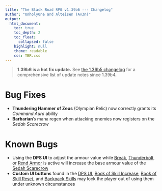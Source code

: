 ```yaml
---
title: "The Black Road RPG v1.39b6 --- Changelog"
author: "Unholy0ne and Alteisen (Av3n)"
output: 
  html_document: 
    toc: true
    toc_depth: 2
    toc_float:
      collapsed: false
    highlight: null
    theme: readable
    css: TBR.css
---
```


> **1.39b6 is a hot fix update.** See [the 1.36b5 changelog](https://theblackroad-rpg.github.io/index1.39b5.html) for a comprehensive list of update notes since 1.39b4.

# Bug Fixes
  - **Thundering Hammer of Zeus** (Olympian Relic) now correctly grants its *Command Aura* ability
  - **Barbarian**'s mana regen when attacking enemies now registers on the *Sedah Scarecrow*

# Known Bugs
- Using the **DPS UI** to adjust the armour value while <u>Break</u>, <u>Thunderbolt</u>, or <u>Rend Armor</u> is active will increase the base armour value of the <u>Sedah Scarecrow</u>
- **Custom UI buttons** found in the <u>DPS UI</u>, <u>Book of Skill Increase</u>, <u>Book of Skill Reset</u>, and <u>Backpack Skills</u> may lock the player out of using them under unknown circumstances